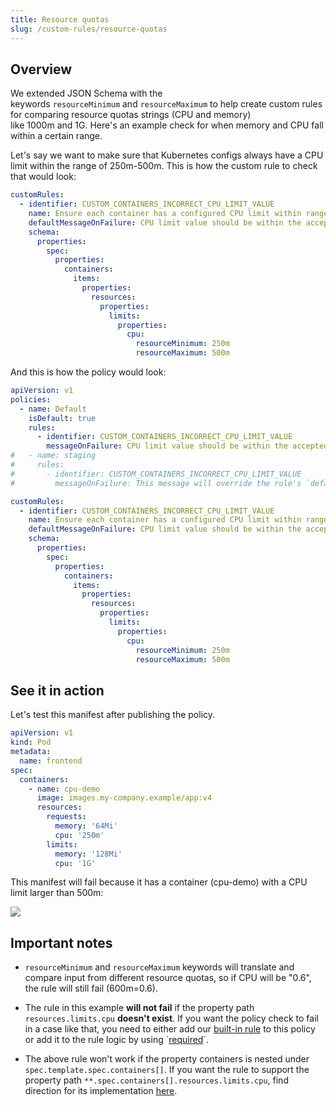 ```yaml
---
title: Resource quotas
slug: /custom-rules/resource-quotas
---
```


## Overview

We extended JSON Schema with the keywords `resourceMinimum` and `resourceMaximum` to help create custom rules for comparing resource quotas strings (CPU and memory) like 1000m and 1G. Here's an example check for when memory and CPU fall within a certain range.

Let's say we want to make sure that Kubernetes configs always have a CPU limit within the range of 250m-500m. This is how the custom rule to check that would look:

```yaml
customRules:
  - identifier: CUSTOM_CONTAINERS_INCORRECT_CPU_LIMIT_VALUE
    name: Ensure each container has a configured CPU limit within range [CUSTOM RULE]
    defaultMessageOnFailure: CPU limit value should be within the accepted boundaries (250m-500m)
    schema:
      properties:
        spec:
          properties:
            containers:
              items:
                properties:
                  resources:
                    properties:
                      limits:
                        properties:
                          cpu:
                            resourceMinimum: 250m
                            resourceMaximum: 500m
```

And this is how the policy would look:

```yaml
apiVersion: v1
policies:
  - name: Default
    isDefault: true
    rules:
      - identifier: CUSTOM_CONTAINERS_INCORRECT_CPU_LIMIT_VALUE
        messageOnFailure: CPU limit value should be within the accepted boundaries (250m-500m)
#   - name: staging
#     rules:
#       - identifier: CUSTOM_CONTAINERS_INCORRECT_CPU_LIMIT_VALUE
#         messageOnFailure: This message will override the rule's `defaultMessageOnFailure` property

customRules:
  - identifier: CUSTOM_CONTAINERS_INCORRECT_CPU_LIMIT_VALUE
    name: Ensure each container has a configured CPU limit within range [CUSTOM RULE]
    defaultMessageOnFailure: CPU limit value should be within the accepted boundaries (250m-600m)
    schema:
      properties:
        spec:
          properties:
            containers:
              items:
                properties:
                  resources:
                    properties:
                      limits:
                        properties:
                          cpu:
                            resourceMinimum: 250m
                            resourceMaximum: 500m
```

## See it in action

Let's test this manifest after publishing the policy.

```yaml
apiVersion: v1
kind: Pod
metadata:
  name: frontend
spec:
  containers:
    - name: cpu-demo
      image: images.my-company.example/app:v4
      resources:
        requests:
          memory: '64Mi'
          cpu: '250m'
        limits:
          memory: '128Mi'
          cpu: '1G'
```

This manifest will fail because it has a container (cpu-demo) with a CPU limit larger than 500m:

![](https://archbee-image-uploads.s3.amazonaws.com/geX2Ub-NMLY6MZgYV2qPn/g5f0J9_HmyzrTSlhIrwkm_screen-shot-2021-10-19-at-150642.png)

## Important notes

- `resourceMinimum` and `resourceMaximum` keywords will translate and compare input from different resource quotas, so if CPU will be "0.6", the rule will still fail (600m=0.6).

- The rule in this example **will not fail** if the property path `resources.limits.cpu` **doesn't exist**. If you want the policy check to fail in a case like that, you need to either add our [built-in rule](/ensure-cpu-limit) to this policy or add it to the rule logic by using \`[required](https://json-schema.org/draft/2020-12/json-schema-validation.html#rfc.section.6.5.3)\`.

- The above rule won't work if the property containers is nested under `spec.template.spec.containers[]`. If you want the rule to support the property path `**.spec.containers[].resources.limits.cpu`, find direction for its implementation [here](/multiple-property-paths).
